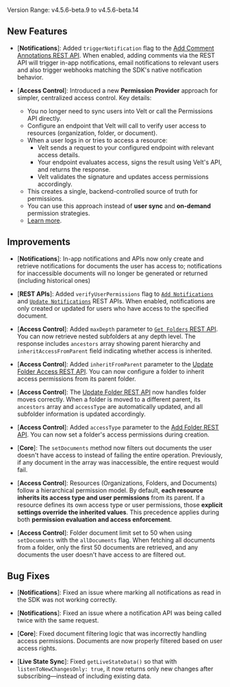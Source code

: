 Version Range: v4.5.6-beta.9 to v4.5.6-beta.14

## New Features

- [**Notifications**]: Added `triggerNotification` flag to the [Add Comment Annotations REST API](/api-reference/rest-apis/v2/comments-feature/comment-annotations/add-comment-annotations). When enabled, adding comments via the REST API will trigger in-app notifications, email notifications to relevant users and also trigger webhooks matching the SDK's native notification behavior.

- [**Access Control**]: Introduced a new **Permission Provider** approach for simpler, centralized access control. Key details:
  - You no longer need to sync users into Velt or call the Permissions API directly.
  - Configure an endpoint that Velt will call to verify user access to resources (organization, folder, or document).
  - When a user logs in or tries to access a resource:
    - Velt sends a request to your configured endpoint with relevant access details.
    - Your endpoint evaluates access, signs the result using Velt's API, and returns the response.
    - Velt validates the signature and updates access permissions accordingly.
  - This creates a single, backend-controlled source of truth for permissions.
  - You can use this approach instead of **user sync** and **on-demand** permission strategies.
  - [Learn more](/key-concepts/overview#c-real-time-permission-provider).

## Improvements

- [**Notifications**]: In-app notifications and APIs now only create and retrieve notifications for documents the user has access to; notifications for inaccessible documents will no longer be generated or returned (including historical ones)

- [**REST APIs**]: Added `verifyUserPermissions` flag to [`Add Notifications`](/api-reference/rest-apis/v2/notifications/add-notifications) and [`Update Notifications`](/api-reference/rest-apis/v2/notifications/update-notifications) REST APIs. When enabled, notifications are only created or updated for users who have access to the specified document.

- [**Access Control**]: Added `maxDepth` parameter to [`Get Folders` REST API](/api-reference/rest-apis/v2/folders/get-folders). You can now retrieve nested subfolders at any depth level. The response includes `ancestors` array showing parent hierarchy and `inheritAccessFromParent` field indicating whether access is inherited.

- [**Access Control**]: Added `inheritFromParent` parameter to the [Update Folder Access REST API](/api-reference/rest-apis/v2/folders/update-folder-access). You can now configure a folder to inherit access permissions from its parent folder.

- [**Access Control**]: The [Update Folder REST API](/api-reference/rest-apis/v2/folders/update-folder) now handles folder moves correctly. When a folder is moved to a different parent, its `ancestors` array and `accessType` are automatically updated, and all subfolder information is updated accordingly.

- [**Access Control**]: Added `accessType` parameter to the [Add Folder REST API](/api-reference/rest-apis/v2/folders/add-folder). You can now set a folder's access permissions during creation.

- [**Core**]: The `setDocuments` method now filters out documents the user doesn't have access to instead of failing the entire operation. Previously, if any document in the array was inaccessible, the entire request would fail.

- [**Access Control**]: Resources (Organizations, Folders, and Documents) follow a hierarchical permission model. By default, **each resource inherits its access type and user permissions** from its parent. If a resource defines its own access type or user permissions, those **explicit settings override the inherited values**. This precedence applies during both **permission evaluation and access enforcement**.

- [**Access Control**]: Folder document limit set to 50 when using `setDocuments` with the `allDocuments` flag. When fetching all documents from a folder, only the first 50 documents are retrieved, and any documents the user doesn't have access to are filtered out.

## Bug Fixes

- [**Notifications**]: Fixed an issue where marking all notifications as read in the SDK was not working correctly.

- [**Notifications**]: Fixed an issue where a notification API was being called twice with the same request.

- [**Core**]: Fixed document filtering logic that was incorrectly handling access permissions. Documents are now properly filtered based on user access rights.

- [**Live State Sync**]: Fixed `getLiveStateData()` so that with `listenToNewChangesOnly: true`, it now returns only new changes after subscribing—instead of including existing data.
